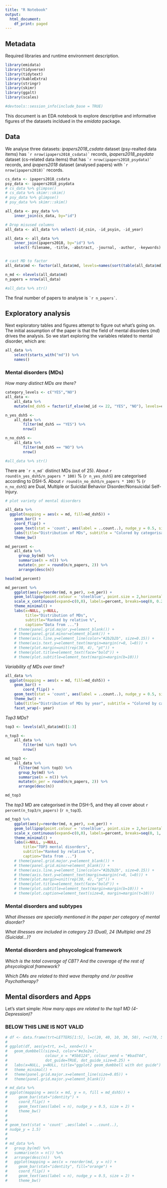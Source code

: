 ```yaml
---
title: "R Notebook"
output:
  html_document:
    df_print: paged
---
```


## Metadata

Required libraries and runtime environment description.

```r
library(emidata)
library(tidyverse)
library(tidytext)
library(kableExtra)
library(stringr)
library(skimr)
library(ggalt)
library(scales)

```


```r
#devtools::session_info(include_base = TRUE)
```

This document is an EDA notebook to explore descriptive and informative figures of the datasets incldued in the *emidata* package.  

## Data 

We analyse three  datasets: *ipapers2018_csdata* dataset (psy-realted data items) has `` `r nrow(ipapers2018_csdata)` `` records, *ipapers2018_psydata* dataset (cs-related data items) that has `` `r nrow(ipapers2018_psydata)` `` records, and *ipapers2018*  dataset (analysed papers) with `` `r nrow(ipapers2018)` `` records.

```r
cs_data <- ipapers2018_csdata
psy_data <- ipapers2018_psydata
# cs_data %>% glimpse()
# cs_data %>% skimr::skim()
# psy_data %>% glimpse()
# psy_data %>% skimr::skim()

```


```r

all_data <- psy_data %>%
    inner_join(cs_data, by="id")

# Drop misused columns
all_data <- all_data %>% select(-id_csin, -id_psyin, -id_year)

all_data <- all_data %>%
    inner_join(ipapers2018, by="id") %>%
    select(-filename, -title, -abstract, -journal, -author, -keywords)


# cast MD to factor
all_data$md <- factor(all_data$md, levels=names(sort(table(all_data$md), decreasing=T)))

n_md <- nlevels(all_data$md)
n_papers = nrow(all_data)

#all_data %>% str()
```

The final number of papers to analyse is `` `r n_papers` ``.

## Exploratory analysis

Next exploratory tables and figures attempt to figure out what's going on. The initial assumption of the paper is that the field of mental disorders (*md*) drives the analysis. So we start exploring the variables related to mental disorder, which are: 

```r
all_data %>%
    select(starts_with("md")) %>%
    names() 

```

### Mental disorders (MDs) 

_How many distinct MDs are there?_ 

```r

category_levels <- c("YES","NO")
all_data <- 
    all_data %>%
    mutate(md_dsh5 = factor(if_else(md_id <= 22, "YES", "NO"), levels=category_levels))

n_yes_dsh5 <- 
    all_data %>%
        filter(md_dsh5 == "YES") %>%
        nrow()

n_no_dsh5 <- 
    all_data %>%
        filter(md_dsh5 == "NO") %>%
        nrow()

#all_data %>% str() 


```

There are `` `r n_md` `` distinct MDs (out of 25). About `r round(n_yes_dsh5/n_papers * 100)` % (`r n_yes_dsh5`) are categorised according to DSH-5. 
About `r round(n_no_dsh5/n_papers * 100)` % (`r n_no_dsh5`) are Dual, Multiple or Suicidal Behavior Disorder/Nonsuicidal Self-Injury. 


```r
# plot variety of mental disorders

all_data %>%
  ggplot(mapping = aes(x = md, fill=md_dsh5)) +
    geom_bar() +
    coord_flip() +
    geom_text(stat = 'count', aes(label = ..count..), nudge_y = 0.5, size = 2) +
    labs(title="Distribution of MDs", subtitle = "Colored by categorisation to DSH-5") + 
    theme_bw()

```

```r

md_percent <- 
    all_data %>%
      group_by(md) %>%
      summarise(n = n()) %>%
      mutate(n_per = round(n/n_papers, 2)) %>%
      arrange(desc(n))

head(md_percent)

md_percent %>%
    ggplot(aes(y=reorder(md, n_per), x=n_per)) +
    geom_lollipop(point.colour = 'steelblue', point.size = 2,horizontal = TRUE) +
    scale_x_continuous(expand=c(0,0), labels=percent, breaks=seq(0, 0.21, by=0.03), limits=c(0, 0.21)) +
    theme_minimal() +
    labs(x=NULL, y=NULL, 
         title="Distribution of MDs",
         subtitle="Ranked by relative %",
         caption="Data from ...") 
    # theme(panel.grid.major.y=element_blank()) +
    # theme(panel.grid.minor=element_blank()) +
    # theme(axis.line.y=element_line(color="#2b2b2b", size=0.15)) +
    # theme(axis.text.y=element_text(margin=margin(r=0, l=0))) +
    # theme(plot.margin=unit(rep(30, 4), "pt")) +
    # theme(plot.title=element_text(face="bold")) +
    # theme(plot.subtitle=element_text(margin=margin(b=10)))

```

_Variability of MDs over time_?

```r

all_data %>%
  ggplot(mapping = aes(x = md, fill=md_dsh5)) +
    geom_bar() +
        coord_flip() +
    geom_text(stat = 'count', aes(label = ..count..), nudge_y = 0.5, size = 2) +
    theme_bw() + 
    labs(title="Distribution of MDs by year", subtitle = "Colored by categorisation to DSH-5") + 
    facet_wrap(~ year)

```

_Top3 MDs_? 

```r
top3 <- levels(all_data$md)[1:3]

n_top3 <- 
    all_data %>%
        filter(md %in% top3) %>%
        nrow()

md_top3 <- 
    all_data %>%
      filter(md %in% top3) %>%
      group_by(md) %>%
      summarise(n = n()) %>%
      mutate(n_per = round(n/n_papers, 2)) %>%
      arrange(desc(n))

md_top3
```

The *top3* MD are categorised in the DSH-5, and they all cover about `r percent(n_top3/n_papers)` (`r n_top3`).


```r

md_top3 %>%
    ggplot(aes(y=reorder(md, n_per), x=n_per)) +
    geom_lollipop(point.colour = 'steelblue', point.size = 2,horizontal = TRUE) +
    scale_x_continuous(expand=c(0,0), labels=percent, breaks=seq(0, 1, by=0.2), limits=c(0, 1)) +
    theme_minimal() +
    labs(x=NULL, y=NULL, 
        title="TOP3 mental disorders",
        subtitle="Ranked by relative %",
        caption="Data from ...")
    # theme(panel.grid.major.y=element_blank()) +
    # theme(panel.grid.minor=element_blank()) +
    # theme(axis.line.y=element_line(color="#2b2b2b", size=0.15)) +
    # theme(axis.text.y=element_text(margin=margin(r=0, l=0))) +
    # theme(plot.margin=unit(rep(30, 4), "pt")) +
    # theme(plot.title=element_text(face="bold")) +
    # theme(plot.subtitle=element_text(margin=margin(b=10))) +
    # theme(plot.caption=element_text(size=8, margin=margin(t=10))) 


```


### Mental disorders and subtypes

_What illnesses are specially mentioned in the paper per category of mental disorder?_

_What illnesses are included in category 23 (Dual), 24 (Multiple) and  25 (Suicidal...)?_


### Mental disorders and phsycological framework

_Which is the total coverage of CBT?_ _And the coverage of the rest of phsycological framework?_


_Which DMs are related to third wave theraphy and /or positive Psychotherapy?_


## Mental disorders and Apps

Let's start simple: _How many apps are related to the top1 MD (4-Depression)?_



### BELOW THIS LINE IS NOT VALID

```r


# df <- data.frame(trt=LETTERS[1:5], l=c(20, 40, 10, 30, 50), r=c(70, 50, 30, 60, 80))
# 
# ggplot(df, aes(y=trt, x=l, xend=r)) + 
#   geom_dumbbell(size=3, color="#e3e2e1", 
#                 colour_x = "#5b8124", colour_xend = "#bad744",
#                 dot_guide=TRUE, dot_guide_size=0.25) +
#   labs(x=NULL, y=NULL, title="ggplot2 geom_dumbbell with dot guide") +
#   theme_minimal() +
#   theme(panel.grid.major.x=element_line(size=0.05)) +
#   theme(panel.grid.major.y=element_blank())

```




```r
# md_data %>%
# ggplot(mapping = aes(x = md, y = n, fill = md_dsh5)) +
#     geom_bar(stat="identity") +
#     coord_flip() +
#     geom_text(aes(label = n), nudge_y = 0.5, size = 2) +
#     theme_bw()
# 
# 
# geom_text(stat = 'count' ,aes(label = ..count..),
# nudge_y = 1.5)
# 
# 
# md_data %>%
#   group_by(md) %>%
#   summarise(n = n()) %>%
#   arrange(desc(n))  %>%
#   ggplot(mapping = aes(x = reorder(md, y = n)) +
#     geom_bar(stat="identity", fill="orange") +
#     coord_flip() +
#     geom_text(aes(label = n), nudge_y = 0.5, size = 2) +
#     theme_bw()
```




